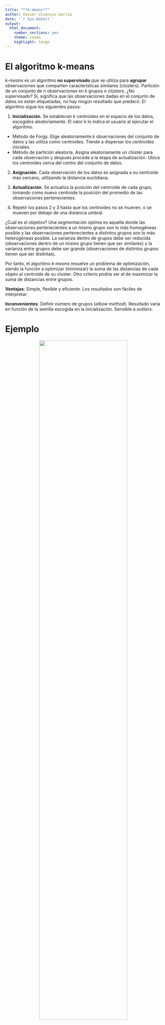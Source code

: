 ---
title: "**k-means**"
author: Xavier Vivancos García
date: '`r Sys.Date()`'
output: 
  html_document:
    number_sections: yes
    theme: cosmo
    highlight: tango
---

# **El algoritmo k-means**

_k-means_ es un algoritmo **no supervisado** que se utiliza para **agrupar** observaciones que comparten características similares (clústers). Partición de un conjunto de _n_ observaciones en _k_ grupos o clústers. ¿No supervisado? Sí, significa que las observaciones dadas en el conjunto de datos no están etiquetadas, no hay ningún resultado que predecir. El algoritmo sigue los siguientes pasos:

1. **Inicialización**. Se establecen _k_ centroides en el espacio de los datos, escogidos aleatoriamente. El valor _k_ lo indica el usuario al ejecutar el algoritmo. 

  + Método de Forgy. Elige aleatoriamente _k_ observaciones del conjunto de datos y las            utiliza como centroides. Tiende a dispersar los centroides iniciales.
  + Método de partición aleatoria. Asigna aleatoriamente un clúster para cada observación y        después procede a la etapa de actualización. Ubica los centroides cerca del centro del         conjunto de datos.

2. **Asignación**. Cada observación de los datos es asignada a su centroide más cercano, utilizando la distancia euclidiana.

3. **Actualización**. Se actualiza la posición del centroide de cada grupo, tomando como nuevo centroide la posición del promedio de las observaciones pertenecientes.

4. Repetir los pasos 2 y 3 hasta que los centroides no se mueven, o se mueven por debajo de una distancia umbral.

¿Cuál es el objetivo? Una segmentación óptima es aquella donde las observaciones pertenecientes a un mismo grupo son lo más homogéneas posible y las observaciones pertenecientes a distintos grupos son lo más heterogéneas posible. La varianza dentro de grupos debe ser reducida (observaciones dentro de un mismo grupo tienen que ser similares) y la varianza entre grupos debe ser grande (observaciones de distintos grupos tienen que ser distintas). 

Por tanto, el algoritmo _k-means_ resuelve un problema de optimización, siendo la función a optimizar (minimizar) la suma de las distancias de cada objeto al centroide de su cluster. Otro criterio podría ser el de maximizar la suma de distancias entre grupos.

**Ventajas**: Simple, flexible y eficiente. Los resultados son fáciles de interpretar.

**Inconvenientes**: Definir número de grupos (_elbow method_). Resultado varía en función de la semilla escogida en la inicialización. Sensible a _outliers_.

# **Ejemplo**

<center>
![](C:/Users/xviva/OneDrive/Desktop/kmeans_ejemplo.png){width=75%}
</center>

<br />

1. En la primera imagen, _k-means_ genera aleatoriamente tres centroides en el espacio de los datos ($k=3$). No se ha empleado el método de Forgy, puesto que no ha utilizado observaciones de los datos como centroides iniciales.

2. En la segunda imagen, se asocia cada observación al centroide más cercando, formando tres clusters. Las particiones se representan mediante diagramas de Voronoi.

3. A continuación, se actualiza la posición del centroide de cada grupo, en función del promedio de las observaciones pertenecientes. En el grupo rojo sólo hay una observación, por eso el centroide se coloca justo encima de ella.

4. Se repiten los pasos 2 y 3 hasta que se logre la convergencia.

# **Código**

## Preparación de los datos

Leemos y normalizamos los datos.

```{r message=FALSE, warning=FALSE}
# Load libraries
library(tidyverse)
library(factoextra)
library(GGally)
library(gridExtra)

# Load data
data <- read.csv("C:/Users/xviva/OneDrive/Desktop/wine.csv")

# Normalization
dataNorm <- as.data.frame(scale(data))
```

## Ejecución del algoritmo

```{r}
# Execution of k-means with k=2
set.seed(800)
data_k2 <- kmeans(dataNorm, centers=2)
```

El _output_ nos proporciona la siguiente información acerca de la partición:

* `cluster.` Vector que nos indica el clúster asociado a cada observación. 

* `centers.` Posiciones de los centroides.

* `size.` Número de observaciones en cada clúster.

```{r}
# Cluster to which each point is allocated
data_k2$cluster

# Cluster centers
data_k2$centers

# Cluster size
data_k2$size
```

Además, también podemos consultar las siguientes métricas:

* `betweenss`. Varianza entre grupos. En una segmentación óptima, este valor debe ser lo más grande posible, puesto que las observaciones de distintos grupos tienen que ser distintas.
 
* `withinss`. Varianza dentro de grupos. En una segmentación óptima, este valor debe ser lo más pequeño posible, puesto que las observaciones dentro de un mismo grupo tienen que ser similares. Un valor por cada clúster.

* `tot.withinss`. Total de la varianza dentro de grupos. 

* `totss`. Suma total de varianza entre y dentro de grupos.

```{r}
# Between-cluster sum of squares
data_k2$betweenss

# Within-cluster sum of squares
data_k2$withinss

# Total within-cluster sum of squares 
data_k2$tot.withinss

# Total sum of squares
data_k2$totss
```
## ¿Cuántos clústers?

A continuación definimos el modo de obtener un gráfico que nos represente la varianza entre grupos y dentro de grupos en función del número de grupos.

```{r fig.align='center'}
bss <- numeric()
wss <- numeric()

# Semilla
set.seed(800)

# Ejecutamos el algoritmo k-means para diferentes valores de k
for(i in 1:10){

  # Para cada k, calculamos betweenss y tot.withinss
  bss[i] <- kmeans(dataNorm, centers=i)$betweenss
  wss[i] <- kmeans(dataNorm, centers=i)$tot.withinss

}

# Creación de data frame
df <- data.frame(k=1:10, bss, wss)
df <- df %>% 
  gather(Varianzas, Valores, 2:3) %>%
  mutate(Varianzas=fct_recode(Varianzas, "Varianza dentro de grupos"="wss",
                              "Varianza entre grupos"="bss"))

# Varianza entre grupos y dentro de grupos vs Elección de k
df %>%
  ggplot(aes(x=k, y=Valores, colour=Varianzas)) +
  geom_line() +
  geom_point(size=2) +
  labs(title="Varianza entre grupos y dentro de grupos vs Elección de k", 
       y="Varianza", x="Número de clusters", subtitle="Método del codo") +
  scale_x_continuous(breaks=1:10) +
  geom_vline(xintercept=3, linetype="dotted") +
  theme_bw() +
  theme(legend.position="bottom",
        legend.title=element_blank())

```
Para seleccionar el valor óptimo de k, se escoge ese punto en donde se dejan de producir variaciones significativas de los valores de varianza entre grupos y dentro de grupos (método del codo). En este caso, queda claro que a partir de tres clústers dejan de producirse diferencias significativas.

## Resultados

En las siguientes líneas calculamos los valores medios de cada clúster.

```{r}
# Execution of k-means with k=3
set.seed(800)

data_k3 <- kmeans(dataNorm, centers=3)

# Mean values of each cluster
aggregate(data, by=list(data_k3$cluster), mean)
```


```{r message=FALSE, warning=FALSE, fig.align='center'}
# Clustering 
ggpairs(cbind(data, Cluster=as.factor(data_k3$cluster)),
        columns=1:6, aes(colour=Cluster, alpha=0.5),
        lower=list(continuous="points"),
        upper=list(continuous="blank"),
        axisLabels="none", switch="both") +
        theme_bw()
```
<br />

En los siguientes gráficos puede verse muy claramente como tres grupos son los ideales para llevar a cabo la segmentación.

```{r fig.align='center'}
# Semilla
set.seed(800)

# Ejecución del algoritmo k-means
kmeans2 <- kmeans(dataNorm, centers=2)
kmeans3 <- kmeans(dataNorm, centers=3)
kmeans4 <- kmeans(dataNorm, centers=4)
kmeans5 <- kmeans(dataNorm, centers=5)


# Visualización
p1 <- fviz_cluster(kmeans2, geom="point", data=dataNorm) + ggtitle("K=2") + theme_bw()
p2 <- fviz_cluster(kmeans3, geom="point", data=dataNorm) + ggtitle("K=3") + theme_bw()
p3 <- fviz_cluster(kmeans4, geom="point", data=dataNorm) + ggtitle("K=4") + theme_bw()
p4 <- fviz_cluster(kmeans5, geom="point", data=dataNorm) + ggtitle("K=5") + theme_bw()

# Subplot
grid.arrange(p1, p2, p3, p4, nrow=2)
```
<br />

Si quisiéramos con labels...

```{r fig.align='center'}
# Labels como rownames
rownames(dataNorm) <- 1:nrow(data)
  
# Clusters con los labels
fviz_cluster(kmeans3, data=dataNorm, star.plot=TRUE, repel=TRUE) + 
  ggtitle("K=4") + 
  theme_bw() +
  theme(legend.position="none")
```
<br />
 
A continuación un gráfico con los datos normalizados agrupados por clústers, con sus respectivo centroides (puntos negros).

```{r fig.align='center'}
dataNorm$cluster <- kmeans3$cluster

ggplot() + 
  geom_point(aes(x=Alcohol, y=Ash, color=cluster), data=dataNorm, size=2, show.legend=FALSE) +
  scale_colour_gradientn(colours=rainbow(4)) +
  geom_point(aes(x=kmeans3$centers[, 1], y=kmeans3$centers[, 3]), color='black', size=5) +
  theme_bw()
```
<br />

Con los datos originales...

```{r fig.align='center'}
data$cluster <- kmeans3$cluster

# Mean values of each cluster
mean <- aggregate(data, by=list(data_k3$cluster), mean)

ggplot() + 
  geom_point(aes(x=Alcohol, y=Malic_Acid, color=cluster), data=data, size=2, show.legend=FALSE) +
  scale_colour_gradientn(colours=rainbow(4)) +
  geom_point(aes(x=mean[, 2], y=mean[, 3]), color='black', size=5) +
  theme_bw()
```
